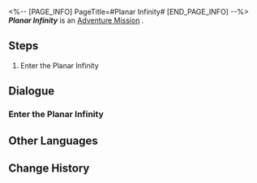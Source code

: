 <%-- [PAGE_INFO]
PageTitle=#Planar Infinity#
[END_PAGE_INFO] --%>
{{Stub|Dialogue, characters, and location(s)}}
{{Mission Infobox
|id            = 8014162
|title         = 
|image         = Mission Planar Infinity.png
|type          = Adventure
|event_name    = 
|chapter       = 
|requirements  = [[Adventure Mission]] ''[[Planar Infinity]]'' completed
|summary       = <!--official mission summary from Fate's Atlas-->
|characters    = <!--characters that appear in this mission-->
|startLocation = <!--location as it intially appears on the mission screen-->
|world         = <!--i.e. Penacony-->
|area          = <!--i.e. A Child's Dream-->
|prev          = 
|next          = 
|exp           = 
|credits       = 10000
|stellarJade   = 
|other         = {{Card List||delim=;}}
}}
'''''Planar Infinity''''' is an [[Adventure Mission]]<!--in [world]-->.

==Steps==
# Enter the Planar Infinity

<!--
==Gameplay Notes==

--><!--
==Trial Character==

-->
==Dialogue==
{{Stub Dialogue}}
===Enter the Planar Infinity===
{{Mission Description|type=adventure|location=<!--to be added-->|Herta wants you to meet her at the space station to discuss something important. It seems that this time she, along with three other members of the Genius Society, made some, uh, crazy tweaks to the Simulated Universe, but they messed up a bit &mdash; all the codes got scrambled, and the universe started expanding infinitely!}}
{{Dialogue Start}}
:{{tx}}
{{Dialogue End}}

==Other Languages==
{{Other Languages
|en   = Planar Infinity
|zhs  = 无尽位面
|zht  = 無盡次元
|ja   = エンドレス次元界
|ko   = 무한의 차원
|es   = Plano infinito
|fr   = Plan de l'infini
|ru   = Бесконечное измерение
|th   = มิติระนาบอันไร้ที่สิ้นสุด
|vi   = Vị Diện Vô Tận
|de   = Endlose Ebene
|id   = Permukaan Tanpa Batas
|pt   = Infinitude Plana
}}

==Change History==
{{Change History|1.4}}
